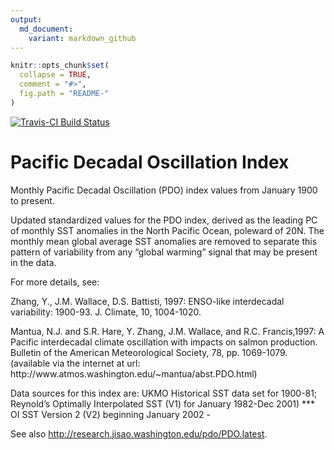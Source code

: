 ```yaml
---
output:
  md_document:
    variant: markdown_github
---
```


<!-- README.md is generated from README.Rmd. Please edit that file -->

```r
knitr::opts_chunk$set(
  collapse = TRUE,
  comment = "#>",
  fig.path = "README-"
)
```

[![Travis-CI Build Status](https://travis-ci.org/poissonconsulting/rpdo.svg?branch=master)](https://travis-ci.org/poissonconsulting/rpdo)

# Pacific Decadal Oscillation Index

Monthly Pacific Decadal Oscillation (PDO) index 
values from January 1900 to present.

Updated standardized values for the PDO index, derived as the 
leading PC of monthly SST anomalies in the North Pacific Ocean, 
poleward of 20N. The monthly mean global average SST anomalies
are removed to separate this pattern of variability from any 
"global warming" signal that may be present in the data. 

For more details, see:

 Zhang, Y., J.M. Wallace, D.S. Battisti, 1997: 
     ENSO-like interdecadal variability: 1900-93. J. Climate, 10, 1004-1020. 

 Mantua, N.J. and S.R. Hare, Y. Zhang, J.M. Wallace, and R.C. Francis,1997: 
     A Pacific interdecadal climate oscillation with impacts on salmon 
     production. Bulletin of the American Meteorological Society, 78, 
     pp. 1069-1079.
     (available via the internet at url: 
         http://www.atmos.washington.edu/~mantua/abst.PDO.html) 

Data sources for this index are: 
 UKMO Historical SST data set for 1900-81; 
 Reynold's Optimally Interpolated SST (V1) for January 1982-Dec 2001)
*** OI SST Version 2 (V2) beginning January 2002 -   

See also <http://research.jisao.washington.edu/pdo/PDO.latest>.
